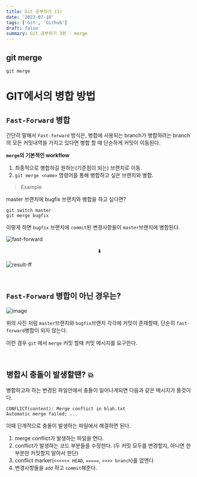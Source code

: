 ```yaml
---
title: Git 공부하기 (3)
date: '2023-07-10'
tags: ['Git', 'Github']
draft: false
summary: Git 공부하기 3편 - merge
---
```



## __git merge__
```git
git merge
```

# GIT에서의 병합 방법

## `Fast-Forward` 병합

간단히 말해서 
`Fast-forward` 방식은, 병합에 사용되는 branch가 병합하려는 branch의 모든 커밋내역을 가지고
있다면 병합 할 때 단순하게 커밋이 이동된다.


__`merge`의 기본적인 workflow__ <br/>
1. 최종적으로 병합하길 원하는(기준점이 되는) 브랜치로 이동.
2. `git merge <name>` 명령어를 통해 병합하고 싶은 브랜치와 병합.

> Example

master 브랜치에 bugfix 브랜치와 병합을 하고 싶다면?
```git
git switch master
git merge bugfix
```
이렇게 하면 `bugfix` 브랜치에 `commit`된 변경사항들이 `master`브랜치에 병합된다.

![fast-forward](https://github.com/wontae99/wontae99-blog/assets/109476712/269cabff-2682-4c32-9b68-7e8875efb718)

<p style="text-align: center;">⬇️</p>

![result-ff](https://github.com/wontae99/wontae99-blog/assets/109476712/96be50c2-dd2b-4847-ad87-bbcce09332b6)

<br/>

## `Fast-Forward` 병합이 아닌 경우는?

![image](https://github.com/wontae99/wontae99-blog/assets/109476712/f2797d67-b680-4b63-9621-da29c4eba2c0)

위의 사진 처럼 `master`브랜치와 `bugfix`브랜치 각각에 커밋이 존재할때, 단순히 `fast-forward`병합이 되지 않는다.

이런 경우 `git` 에서 `merge` 커밋 할때 커밋 메시지를 요구한다. 

<br/>

## 병합시 충돌이 발생할땐? 💥

병합하고자 하는 변경된 파일안에서 충돌이 일어나게되면 다음과 같은 메시지가 뜰것이다.
```git
CONFLICT(content): Merge conflict in blah.txt
Automatic merge failed; ...
```
이때 단계적으로 충돌이 발생하는 파일에서 해결하면 된다.

1. merge conflict가 발생하는 파일을 연다.
2. conflict가 발생하는 코드 부분들을 수정한다. (두 커밋 모두를 변경할지, 아니면 한 부분만 커밋할지 알아서 판단)
3. conflict marker(`<<<<<< HEAD`, `=====`, `>>>> branch`)를 없앤다
4. 변경사항들을 `add` 하고 `commit`해준다.